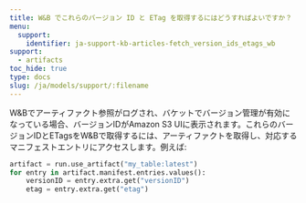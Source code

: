 ```yaml
---
title: W&B でこれらのバージョン ID と ETag を取得するにはどうすればよいですか？
menu:
  support:
    identifier: ja-support-kb-articles-fetch_version_ids_etags_wb
support:
  - artifacts
toc_hide: true
type: docs
slug: /ja/models/support/:filename
---
```

W&Bでアーティファクト参照がログされ、バケットでバージョン管理が有効になっている場合、バージョンIDがAmazon S3 UIに表示されます。これらのバージョンIDとETagsをW&Bで取得するには、アーティファクトを取得し、対応するマニフェストエントリにアクセスします。例えば:

```python
artifact = run.use_artifact("my_table:latest")
for entry in artifact.manifest.entries.values():
    versionID = entry.extra.get("versionID")
    etag = entry.extra.get("etag")
```
